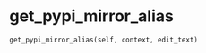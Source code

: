 # get_pypi_mirror_alias { #pkg.get_pypi_mirror_alias }

`get_pypi_mirror_alias(self, context, edit_text)`